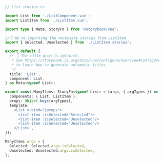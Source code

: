 ```ts
// List.stories.ts

import List from './ListComponent.vue';
import ListItem from './ListItem.vue';

import type { Meta, StoryFn } from '@storybook/vue';

//👇 We're importing the necessary stories from ListItem
import { Selected, Unselected } from './ListItem.stories';

export default {
  /* 👇 The title prop is optional.
   * See https://storybook.js.org/docs/vue/configure/overview#configure-story-loading
   * to learn how to generate automatic titles
   */
  title: 'List',
  component: List,
} as Meta<typeof List>;

export const ManyItems: StoryFn<typeof List> = (args, { argTypes }) => ({
  components: { List, ListItem },
  props: Object.keys(argTypes),
  template: `
    <List v-bind="$props">
      <list-item :isSelected="Selected"/>
      <list-item :isSelected="Unselected"/>
      <list-item :isSelected="Unselected"/>
    </List>`,
});

ManyItems.args = {
  Selected: Selected.args.isSelected,
  Unselected: Unselected.args.isSelected,
};
```